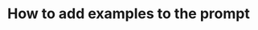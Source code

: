 ---
title: How to add examples to the prompt
sidebar_class_name: hidden
pagination_prev: null
pagination_next: null
---